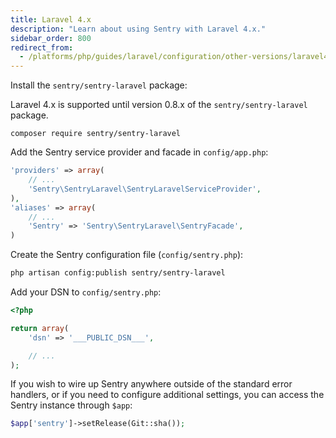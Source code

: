 ```yaml
---
title: Laravel 4.x
description: "Learn about using Sentry with Laravel 4.x."
sidebar_order: 800
redirect_from:
  - /platforms/php/guides/laravel/configuration/other-versions/laravel4/
---
```


Install the `sentry/sentry-laravel` package:

<Note>

Laravel 4.x is supported until version 0.8.x of the `sentry/sentry-laravel` package.

</Note>

```shell
composer require sentry/sentry-laravel
```

Add the Sentry service provider and facade in `config/app.php`:

```php {filename:"config/app.php"}
'providers' => array(
    // ...
    'Sentry\SentryLaravel\SentryLaravelServiceProvider',
),
'aliases' => array(
    // ...
    'Sentry' => 'Sentry\SentryLaravel\SentryFacade',
)
```

Create the Sentry configuration file (`config/sentry.php`):

```bash
php artisan config:publish sentry/sentry-laravel
```

Add your DSN to `config/sentry.php`:

```php {filename:"config/sentry.php"}
<?php

return array(
    'dsn' => '___PUBLIC_DSN___',

    // ...
);
```

If you wish to wire up Sentry anywhere outside of the standard error handlers, or
if you need to configure additional settings, you can access the Sentry instance
through `$app`:

```php
$app['sentry']->setRelease(Git::sha());
```
